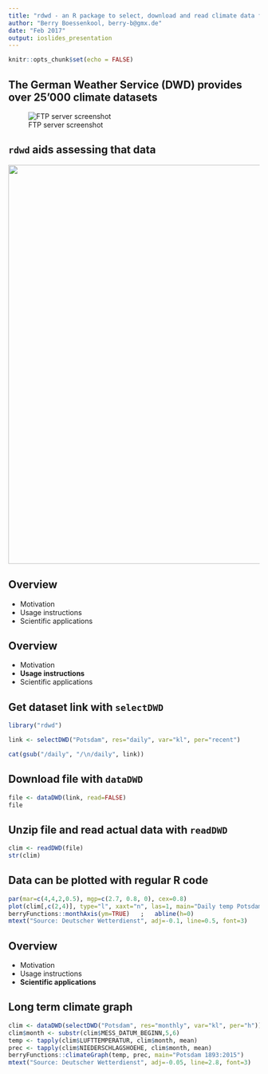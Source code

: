 ```yaml
---
title: "rdwd - an R package to select, download and read climate data from the German Weather Service"
author: "Berry Boessenkool, berry-b@gmx.de"
date: "Feb 2017"
output: ioslides_presentation
---
```


```r
knitr::opts_chunk$set(echo = FALSE)
```

## The German Weather Service (DWD) provides over 25'000 climate datasets

![FTP server screenshot](dwd_ftp.PNG)

## `rdwd` aids assessing that data

<img src="../vignettes/PackageSchematic.png" width="800">

<!--![](../vignettes/PackageSchematic.png)-->


## Overview
- Motivation
- Usage instructions
- Scientific applications

## Overview
- Motivation
- **Usage instructions**
- Scientific applications


## Get dataset link with `selectDWD`

```r
library("rdwd")
```

```r
link <- selectDWD("Potsdam", res="daily", var="kl", per="recent")
```

```r
cat(gsub("/daily", "/\n/daily", link))
```

## Download file with `dataDWD`

```r
file <- dataDWD(link, read=FALSE)
file
```

## Unzip file and read actual data with `readDWD`

```r
clim <- readDWD(file)
str(clim)
```

## Data can be plotted with regular R code

```r
par(mar=c(4,4,2,0.5), mgp=c(2.7, 0.8, 0), cex=0.8)
plot(clim[,c(2,4)], type="l", xaxt="n", las=1, main="Daily temp Potsdam")
berryFunctions::monthAxis(ym=TRUE)   ;   abline(h=0)
mtext("Source: Deutscher Wetterdienst", adj=-0.1, line=0.5, font=3)
```

## Overview

- Motivation
- Usage instructions
- **Scientific applications**

## Long term climate graph
```r
clim <- dataDWD(selectDWD("Potsdam", res="monthly", var="kl", per="h"))
clim$month <- substr(clim$MESS_DATUM_BEGINN,5,6)
temp <- tapply(clim$LUFTTEMPERATUR, clim$month, mean)
prec <- tapply(clim$NIEDERSCHLAGSHOEHE, clim$month, mean)
berryFunctions::climateGraph(temp, prec, main="Potsdam 1893:2015")
mtext("Source: Deutscher Wetterdienst", adj=-0.05, line=2.8, font=3)
```




